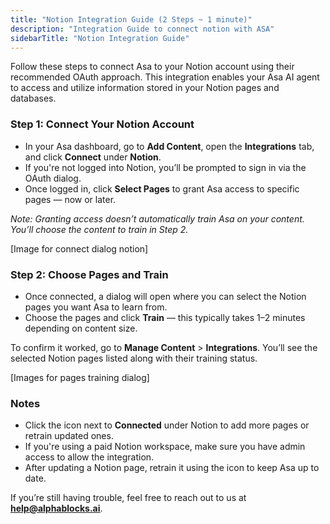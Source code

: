 ```yaml
---
title: "Notion Integration Guide (2 Steps ~ 1 minute)"
description: "Integration Guide to connect notion with ASA"
sidebarTitle: "Notion Integration Guide"
---
```


Follow these steps to connect Asa to your Notion account using their recommended OAuth approach. This integration enables your Asa AI agent to access and utilize information stored in your Notion pages and databases.

### **Step 1: Connect Your Notion Account**

- In your Asa dashboard, go to **Add Content**, open the **Integrations** tab, and click **Connect** under **Notion**.
- If you're not logged into Notion, you’ll be prompted to sign in via the OAuth dialog.
- Once logged in, click **Select Pages** to grant Asa access to specific pages — now or later.

_Note: Granting access doesn’t automatically train Asa on your content. You’ll choose the content to train in Step 2._

[Image for connect dialog notion]

### **Step 2: Choose Pages and Train**

- Once connected, a dialog will open where you can select the Notion pages you want Asa to learn from.
- Choose the pages and click **Train** — this typically takes 1–2 minutes depending on content size.

To confirm it worked, go to **Manage Content** \> **Integrations**. You’ll see the selected Notion pages listed along with their training status.

[Images for pages training dialog]

### **Notes**

- Click the <Icon icon="list-ul" /> icon next to **Connected** under Notion to add more pages or retrain updated ones.
- If you're using a paid Notion workspace, make sure you have admin access to allow the integration.
- After updating a Notion page, retrain it using the <Icon icon="list-ul" /> icon to keep Asa up to date.

If you’re still having trouble, feel free to reach out to us at [**<u>help@alphablocks.ai</u>**](mailto:help@alphablocks.ai).